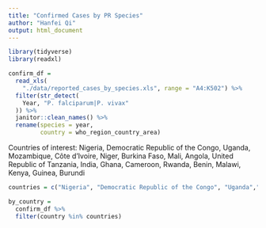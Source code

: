 ```yaml
---
title: "Confirmed Cases by PR Species"
author: "Hanfei Qi"
output: html_document
---
```


```r
library(tidyverse)
library(readxl)
```

```r
confirm_df = 
  read_xls(
    "./data/reported_cases_by_species.xls", range = "A4:K502") %>% 
  filter(str_detect(
    Year, "P. falciparum|P. vivax"
  )) %>% 
  janitor::clean_names() %>% 
  rename(species = year,
         country = who_region_country_area)
```

Countries of interest:
Nigeria, Democratic Republic of the Congo, Uganda, Mozambique, Côte d’Ivoire, Niger, Burkina Faso, Mali, Angola, United Republic of Tanzania, India, Ghana, Cameroon, Rwanda, Benin, Malawi, Kenya, Guinea, Burundi
```r
countries = c("Nigeria", "Democratic Republic of the Congo", "Uganda","Mozambique", "Côte d'Ivoire", "Niger", "Burkina Faso", "Mali", "Angola", "United Republic of Tanzania", "India", "Ghana", "Cameroon", "Rwanda", "Benin", "Malawi", "Kenya", "Guinea")

by_country = 
  confirm_df %>% 
  filter(country %in% countries)
```

